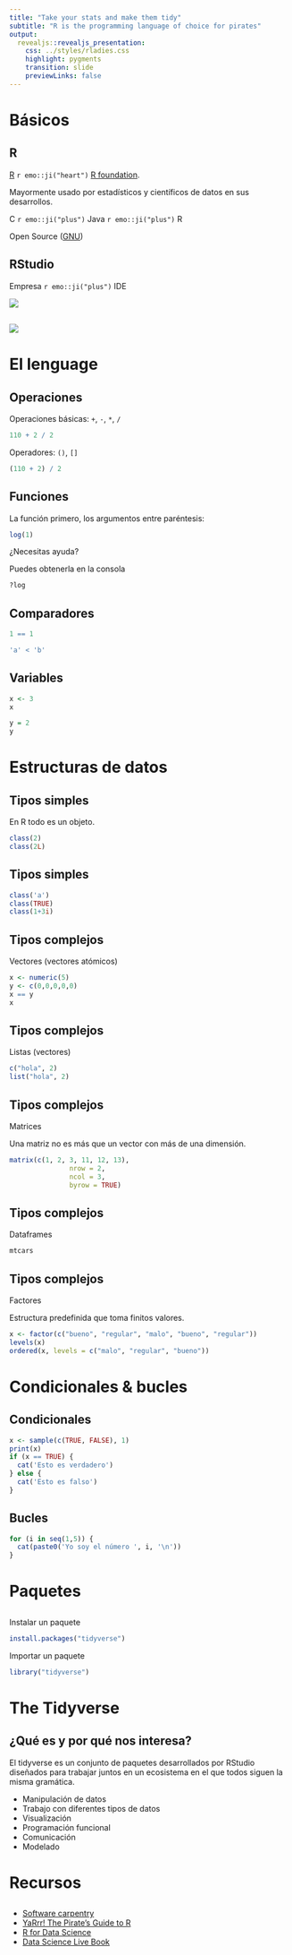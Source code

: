 ```yaml
---
title: "Take your stats and make them tidy"
subtitle: "R is the programming language of choice for pirates"
output: 
  revealjs::revealjs_presentation:
    css: ../styles/rladies.css
    highlight: pygments
    transition: slide
    previewLinks: false
---
```


# Básicos

## R

[R](https://www.r-project.org/) `r emo::ji("heart")` [R foundation](https://www.r-project.org/foundation/). 

Mayormente usado por estadísticos y científicos de datos en sus desarrollos. 

C `r emo::ji("plus")` Java `r emo::ji("plus")` R  

Open Source ([GNU](https://en.wikipedia.org/wiki/GNU_General_Public_License))

## RStudio

Empresa `r emo::ji("plus")` IDE 

![](https://swcarpentry.github.io/r-novice-gapminder/fig/01-rstudio.png)

## 

![](https://bookdown.org/ndphillips/YaRrr/images/RStudio_Screenshot_Labels.png)

# El lenguage

## Operaciones

Operaciones básicas: `+`, `-`, `*`, `/` 
```r
110 + 2 / 2 
```

Operadores: `()`, `[]`
```r
(110 + 2) / 2
```

## Funciones

La función primero, los argumentos entre paréntesis:

```r
log(1)
```

¿Necesitas ayuda? 

Puedes obtenerla en la consola

```r
?log
```

## Comparadores

```r
1 == 1
```

```r
'a' < 'b'
```

## Variables

```r
x <- 3
x

y = 2
y
```

# Estructuras de datos

## Tipos simples

En R todo es un objeto.

```r
class(2)
class(2L)
```

## Tipos simples

```r
class('a')
class(TRUE)
class(1+3i)
```

## Tipos complejos

Vectores (vectores atómicos)

```r
x <- numeric(5)
y <- c(0,0,0,0,0)
x == y
x
```

## Tipos complejos

Listas (vectores)

```r
c("hola", 2)
list("hola", 2)
```

## Tipos complejos

Matrices

Una matriz no es más que un vector con más de una dimensión. 

```r
matrix(c(1, 2, 3, 11, 12, 13),
               nrow = 2,
               ncol = 3,
               byrow = TRUE)
```

## Tipos complejos

Dataframes

```r
mtcars
```

## Tipos complejos

Factores

Estructura predefinida que toma finitos valores.

```r
x <- factor(c("bueno", "regular", "malo", "bueno", "regular"))
levels(x)
ordered(x, levels = c("malo", "regular", "bueno"))
```

# Condicionales & bucles

## Condicionales

```r
x <- sample(c(TRUE, FALSE), 1)
print(x)
if (x == TRUE) {
  cat('Esto es verdadero')
} else {
  cat('Esto es falso')
}
```

## Bucles

```r
for (i in seq(1,5)) {
  cat(paste0('Yo soy el número ', i, '\n'))
}
```

# Paquetes

## 

Instalar un paquete

```r
install.packages("tidyverse")
```

Importar un paquete

```r
library("tidyverse")
```

# The Tidyverse

## ¿Qué es y por qué nos interesa?

El tidyverse es un conjunto de paquetes desarrollados por RStudio diseñados para trabajar juntos en un ecosistema en el que todos siguen la misma gramática.

- Manipulación de datos 
- Trabajo con diferentes tipos de datos
- Visualización
- Programación funcional
- Comunicación
- Modelado

# Recursos

##

- [Software carpentry](https://swcarpentry.github.io/r-novice-inflammation/13-supp-data-structures/)
- [YaRrr! The Pirate's Guide to R](https://bookdown.org/ndphillips/YaRrr/)
- [R for Data Science](https://r4ds.had.co.nz/)
- [Data Science Live Book](https://livebook.datascienceheroes.com/)





